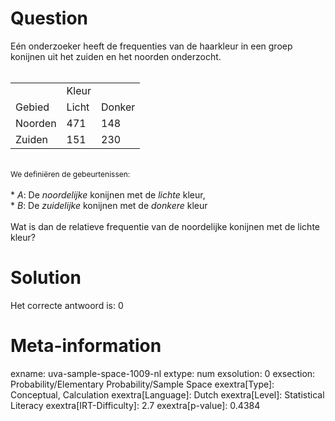 Question
========

Eén onderzoeker heeft de frequenties van de haarkleur in een groep
konijnen uit het zuiden en het noorden onderzocht.\
\

  --------- ------- --------
            Kleur    
  Gebied    Licht   Donker
  Noorden   471     148
  Zuiden    151     230
  --------- ------- --------

\
[We definiëren de gebeurtenissen:]{style="font-size: 12px;"}\
\
* *A*: De *noordelijke* konijnen met de *lichte* kleur,\
* *B*: De *zuidelijke* konijnen met de *donkere* kleur\
\
Wat is dan de relatieve frequentie van de noordelijke konijnen met de
lichte kleur?


Solution
========

Het correcte antwoord is: 0

Meta-information
================
exname: uva-sample-space-1009-nl
extype: num
exsolution: 0
exsection: Probability/Elementary Probability/Sample Space
exextra[Type]: Conceptual, Calculation
exextra[Language]: Dutch
exextra[Level]: Statistical Literacy
exextra[IRT-Difficulty]: 2.7
exextra[p-value]: 0.4384
